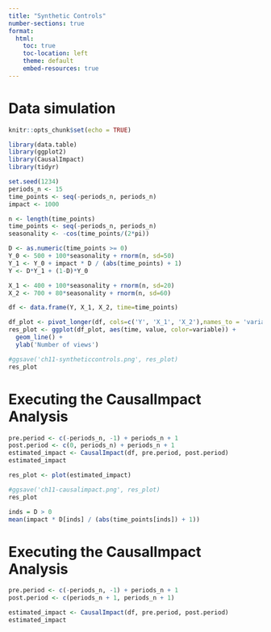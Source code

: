 ```yaml
---
title: "Synthetic Controls"
number-sections: true
format:
  html:
    toc: true
    toc-location: left
    theme: default
    embed-resources: true
---
```


# Data simulation

```r
knitr::opts_chunk$set(echo = TRUE)
```

```r
library(data.table)
library(ggplot2)
library(CausalImpact)
library(tidyr)
```

```r
set.seed(1234)
periods_n <- 15
time_points <- seq(-periods_n, periods_n)
impact <- 1000

n <- length(time_points)
time_points <- seq(-periods_n, periods_n)
seasonality <- -cos(time_points/(2*pi))
```


```r
D <- as.numeric(time_points >= 0)
Y_0 <- 500 + 100*seasonality + rnorm(n, sd=50)
Y_1 <- Y_0 + impact * D / (abs(time_points) + 1)
Y <- D*Y_1 + (1-D)*Y_0

X_1 <- 400 + 100*seasonality + rnorm(n, sd=20)
X_2 <- 700 + 80*seasonality + rnorm(n, sd=60)

df <- data.frame(Y, X_1, X_2, time=time_points)
```

```r
df_plot <- pivot_longer(df, cols=c('Y', 'X_1', 'X_2'),names_to = 'variable' )
res_plot <- ggplot(df_plot, aes(time, value, color=variable)) +
  geom_line() +
  ylab('Number of views')

#ggsave('ch11-syntheticcontrols.png', res_plot)
res_plot
```

# Executing the CausalImpact Analysis


```r
pre.period <- c(-periods_n, -1) + periods_n + 1
post.period <- c(0, periods_n) + periods_n + 1
estimated_impact <- CausalImpact(df, pre.period, post.period)
estimated_impact
```

```r
res_plot <- plot(estimated_impact)

#ggsave('ch11-causalimpact.png', res_plot)
res_plot
```

```r
inds = D > 0
mean(impact * D[inds] / (abs(time_points[inds]) + 1))
```

# Executing the CausalImpact Analysis

```r
pre.period <- c(-periods_n, -1) + periods_n + 1
post.period <- c(periods_n + 1, periods_n + 1)

estimated_impact <- CausalImpact(df, pre.period, post.period)
estimated_impact
```

